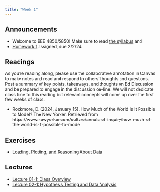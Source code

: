 ```yaml
---
title: "Week 1"
---
```


## Announcements

- Welcome to BEE 4850/5850! Make sure to read [the syllabus](../syllabus.qmd) and 
- [Homework 1](../assignments/hw1/hw1.qmd) assigned, due 2/2/24.

## Readings

As you're reading along, please use the collaborative annotation in Canvas to make notes and read and respond to others' thoughts and questions. Post a summary of key points, takeaways, and thoughts on Ed Discussion and be prepared to engage in the discussion on-line. We will not dedicate class time to this reading but relevant concepts will come up over the first few weeks of class.

- Rockmore, D. (2024, January 15). How Much of the World Is It Possible to Model? The New Yorker. Retrieved from https://www.newyorker.com/culture/annals-of-inquiry/how-much-of-the-world-is-it-possible-to-model

## Exercises

- [Loading, Plotting, and Reasoning About Data](../exercises/ex01/ex01.qmd)

## Lectures

- [Lecture 01-1: Class Overview](../slides/lecture01-1.qmd)
- [Lecture 02-1: Hypothesis Testing and Data Analysis](../slides/lecture02-1.qmd)